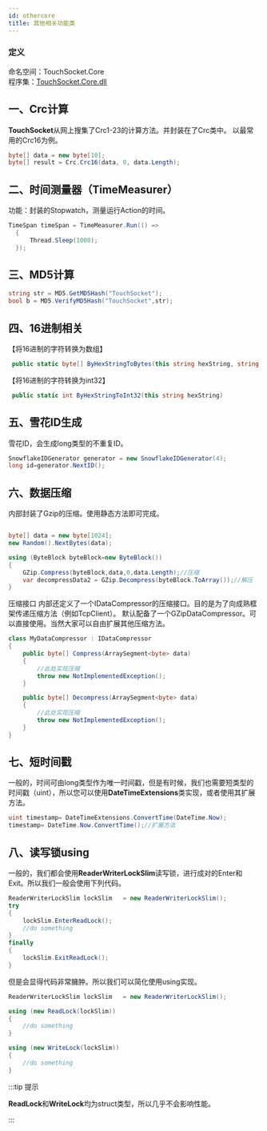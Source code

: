 ```yaml
---
id: othercore
title: 其他相关功能类
---
```


### 定义

命名空间：TouchSocket.Core <br/>
程序集：[TouchSocket.Core.dll](https://www.nuget.org/packages/TouchSocket.Core)



## 一、Crc计算
**TouchSocket**从网上搜集了Crc1-23的计算方法。并封装在了Crc类中。
以最常用的Crc16为例。
```csharp showLineNumbers
byte[] data = new byte[10];
byte[] result = Crc.Crc16(data, 0, data.Length);
```

## 二、时间测量器（TimeMeasurer）
功能：封装的Stopwatch，测量运行Action的时间。
```csharp showLineNumbers
TimeSpan timeSpan = TimeMeasurer.Run(() =>
  {
      Thread.Sleep(1000);
  });

```

## 三、MD5计算
```csharp showLineNumbers
string str = MD5.GetMD5Hash("TouchSocket");
bool b = MD5.VerifyMD5Hash("TouchSocket",str);
```

## 四、16进制相关

【将16进制的字符转换为数组】
```csharp showLineNumbers
 public static byte[] ByHexStringToBytes(this string hexString, string splite = default)
```
【将16进制的字符转换为int32】
```csharp showLineNumbers
 public static int ByHexStringToInt32(this string hexString)
```

## 五、雪花ID生成

雪花ID，会生成long类型的不重复ID。
```csharp showLineNumbers
SnowflakeIDGenerator generator = new SnowflakeIDGenerator(4);
long id=generator.NextID();
```

## 六、数据压缩
内部封装了Gzip的压缩。使用静态方法即可完成。
```csharp showLineNumbers

byte[] data = new byte[1024];
new Random().NextBytes(data);

using (ByteBlock byteBlock=new ByteBlock())
{
    GZip.Compress(byteBlock,data,0,data.Length);//压缩
    var decompressData2 = GZip.Decompress(byteBlock.ToArray());//解压
}


```

压缩接口
内部还定义了一个IDataCompressor的压缩接口。目的是为了向成熟框架传递压缩方法（例如TcpClient）。
默认配备了一个GZipDataCompressor。可以直接使用。当然大家可以自由扩展其他压缩方法。

```csharp showLineNumbers
class MyDataCompressor : IDataCompressor
{
    public byte[] Compress(ArraySegment<byte> data)
    {
        //此处实现压缩
        throw new NotImplementedException();
    }

    public byte[] Decompress(ArraySegment<byte> data)
    {
        //此处实现压缩
        throw new NotImplementedException();
    }
}
```

## 七、短时间戳

一般的，时间可由long类型作为唯一时间戳，但是有时候，我们也需要短类型的时间戳（uint），所以您可以使用**DateTimeExtensions**类实现，或者使用其扩展方法。

```csharp showLineNumbers
uint timestamp= DateTimeExtensions.ConvertTime(DateTime.Now);
timestamp= DateTime.Now.ConvertTime();//扩展方法
```

## 八、读写锁using

一般的，我们都会使用**ReaderWriterLockSlim**读写锁，进行成对的Enter和Exit。所以我们一般会使用下列代码。

```csharp showLineNumbers
ReaderWriterLockSlim lockSlim   = new ReaderWriterLockSlim();
try
{
    lockSlim.EnterReadLock();
    //do something
}
finally 
{
    lockSlim.ExitReadLock();
}
```

但是会显得代码非常臃肿。所以我们可以简化使用using实现。

```csharp showLineNumbers
ReaderWriterLockSlim lockSlim   = new ReaderWriterLockSlim();

using (new ReadLock(lockSlim))
{
    //do something
}

using (new WriteLock(lockSlim))
{
    //do something
}
```

:::tip 提示

**ReadLock**和**WriteLock**均为struct类型，所以几乎不会影响性能。

:::  
